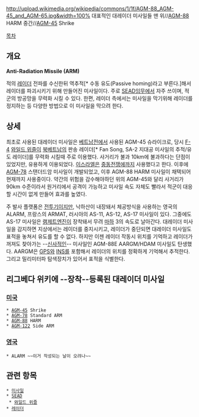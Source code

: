 http://upload.wikimedia.org/wikipedia/commons/1/1f/AGM-88_AGM-45_and_AGM-65.jpg&width=100%
대표적인 대레이더 미사일들
맨 위//[[AGM-88]] HARM
중간//[[AGM-45]] Shrike

[[목차]]
== 개요 ==
'''Anti-Radiation Missile (ARM)'''

적의 [[레이더]] 전파를 수신한뒤 역추적[* 수동 유도(Passive homing)라고 부른다.]해서 레이더를 파괴시키기 위해 만들어진 미사일이다. 주로 [[SEAD]]임무에서 자주 쓰이며, 적군의 방공망을 무력화 시킬 수 있다. 한편, 레이더 측에서는 미사일을 막기위해 레이더를 정지하는 등 다양한 방법으로 이 미사일을 막으려 한다.

== 상세 ==
최초로 사용된 대레이더 미사일은 [[베트남전]]에서 사용된 AGM-45 슈라이크로, 당시 [[F-4]] [[와일드 위즐]]이 [[북베트남]]의 판송 레이더[* Fan Song, SA-2 지대공 미사일의 추적/유도 레이더]를 무력화 시킬때 주로 이용했다. 사거리가 불과 10km에 불과하다는 단점이 있었지만, 유용하게 이용되었다. [[이스라엘]]은 [[중동전쟁]]에까지 사용했다고 한다. 이후에 [[AGM-78]] 스탠더드암 미사일이 개발되었고, 이후 AGM-88 HARM 미사일이 채택되어 현재까지 사용중이다. 약간의 위험을 감수해야하던 위의 AGM-45와 달리 사거리가 90km 수준이라서 원거리에서 공격이 가능하고 미사일 속도 자체도 빨라서 적군이 대응할 시간이 없게 만들어 효과를 높였다.

주 발사 플랫폼은 [[전투기]]이지만, 낙하산이 내장돼서 체공방식을 사용하는 영국의 ALARM, 프랑스의 ARMAT, 러시아의 AS-11, AS-12, AS-17 미사일이 있다. 그중에도 AS-17 미사일은 [[램제트]]엔진이 장착돼서 무려 [[마하]] 3의 속도로 날아간다.
대레이더 미사일을 감지하면 지상에서는 레이더를 중지시키고, 레이더가 중단되면 대레이더 미사일도 표적을 놓쳐서 유도를 할 수 없다. 하지만 이젠 레이더 작동시 위치를 기억하고 레이더가 꺼져도 찾아가는 --[[신사]]적인-- 미사일인 AGM-88E AARGM/HDAM 미사일도 탄생했다. AARGM은 [[GPS]]와 [[INS]]를 포함해서 레이더의 위치를 정확하게 기억해서 추적한다. 그리고 밀리미터파 탐색장치가 있어서 표적을 식별한다.

== 리그베다 위키에 --장착--등록된 대레이더 미사일 ==
=== [[미국]] ===
 * [[AGM-45]] Shrike
 * [[AGM-78]] Standard ARM
 * [[AGM-88]] HARM
 * [[AGM-122]] Side ARM

=== [[영국]] ===
 * ALARM ~~이거 작성되는 날이 오려나~~

== 관련 항목 ==
 * [[미사일]]
 * [[SEAD]]
  * [[와일드 위즐]]
 * [[레이더]]
